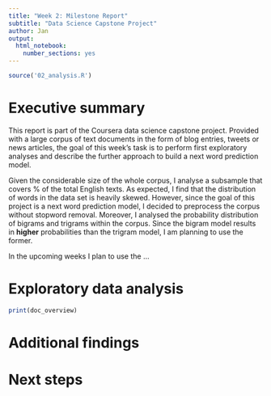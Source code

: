 ```yaml
---
title: "Week 2: Milestone Report"
subtitle: "Data Science Capstone Project"
author: Jan
output: 
  html_notebook: 
    number_sections: yes
---
```

```r
source('02_analysis.R')
```

# Executive summary

This report is part of the Coursera data science capstone project. Provided with a large corpus of text documents in the form of blog entries, tweets or news articles, the goal of this week's task is to perform first exploratory analyses and describe the further approach to build a next word prediction model. 

Given the considerable size of the whole corpus, I analyse a subsample that covers \approx 10\% of the total English texts. As expected, I find that the distribution of words in the data set is heavily skewed. However, since the goal of this project is a next word prediction model, I decided to preprocess the corpus without stopword removal. Moreover, I analysed the probability distribution of bigrams and trigrams within the corpus. Since the bigram model results in **higher** probabilities than the trigram model, I am planning to use the former. 

In the upcoming weeks I plan to use the ...

# Exploratory data analysis
```r
print(doc_overview)
```

# Additional findings

# Next steps